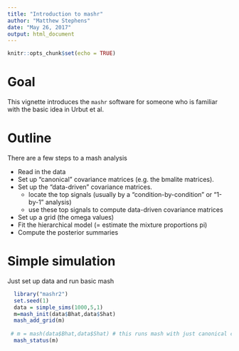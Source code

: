 ```yaml
---
title: "Introduction to mashr"
author: "Matthew Stephens"
date: "May 26, 2017"
output: html_document
---
```


```r
knitr::opts_chunk$set(echo = TRUE)
```

# Goal

This vignette introduces the `mashr` software for someone who
is familiar with the basic idea in Urbut et al.

# Outline

There are a few steps to a mash analysis

- Read in the data
- Set up "canonical" covariance matrices (e.g. the bmalite matrices).
- Set up the "data-driven" covariance matrices.
    + locate the top signals (usually by a "condition-by-condition" or "1-by-1" analysis)
    + use these top signals to compute data-driven covariance matrices
- Set up a grid (the omega values)
- Fit the hierarchical model (= estimate the mixture proportions pi)
- Compute the posterior summaries

# Simple simulation

Just set up data and run basic mash
```r
  library("mashr2")
  set.seed(1)
  data = simple_sims(1000,5,1)
  m=mash_init(data$Bhat,data$Shat)
  mash_add_grid(m)
  
 # m = mash(data$Bhat,data$Shat) # this runs mash with just canonical covariance matrices
  mash_status(m)
```
